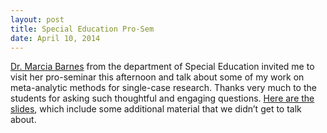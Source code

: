 ```yaml
---
layout: post
title: Special Education Pro-Sem
date: April 10, 2014
---
```


[Dr. Marcia Barnes](http://www.edb.utexas.edu/education/departments/sped/about/fac_dir/barnes/) from the department of Special Education invited me to visit her pro-seminar this afternoon and talk about some of my work on meta-analytic methods for single-case research. Thanks very much to the students for asking such thoughtful and engaging questions. [Here are the slides]({{site.url}}/files/Barnes-Pro-Sem-2014-04-10.pdf), which include some additional material that we didn't get to talk about.
